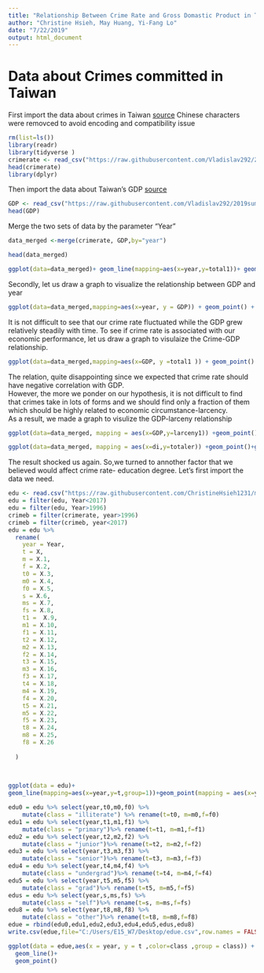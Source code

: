 ---
title: "Relationship Between Crime Rate and Gross Domastic Product in Taiwan"
author: "Christine Hsieh, May Huang, Yi-Fang Lo"
date: "7/22/2019"
output: html_document
---
# Data about Crimes committed in Taiwan
First import the data about crimes in Taiwan
[source]()
Chinese characters were removced to avoid encoding and compatibility issue

```{r warning=FALSE,message=FALSE} 
rm(list=ls())
library(readr)
library(tidyverse )
crimerate <- read_csv("https://raw.githubusercontent.com/Vladislav292/2019summer-datasciece/master/vands.csv")
head(crimerate)
library(dplyr)
```
Then import the data about Taiwan's GDP
[source]()
```{r warning=FALSE,message=FALSE}
GDP <- read_csv("https://raw.githubusercontent.com/Vladislav292/2019summer-datasciece/master/GDP.csv", )
head(GDP)
```

Merge the two sets of data by the parameter "Year"
```{r warning=FALSE,message=FALSE}
data_merged <-merge(crimerate, GDP,by="year")

head(data_merged)
```

```{r}
ggplot(data=data_merged)+ geom_line(mapping=aes(x=year,y=total1))+ geom_point(mapping = aes(x=year,y=total1))
```

 Secondly, let us draw a graph to visualize the relationship between GDP and year
 
```{r}
ggplot(data=data_merged,mapping=aes(x=year, y = GDP)) + geom_point() + geom_line()
```

It is not difficult to see that our crime rate fluctuated while the GDP grew relatively steadily with time.
To see if crime rate is associated with our economic performance, let us draw a graph to visulaize the Crime-GDP relationship.

```{r}
ggplot(data=data_merged,mapping=aes(x=GDP, y =total1 )) + geom_point() + geom_smooth()
```

The relation, quite disappointing since we expected that crime rate should have negative correlation with GDP. <br/>
However, the more we ponder on our hypothesis, it is not difficult to find that crimes take in lots of forms and we should find only a fraction of them which should be highly related to economic circumstance-larcency. <br/>
As a result, we made a graph to visulize the GDP-larceny relationship
```{r}
ggplot(data=data_merged, mapping = aes(x=GDP,y=larceny1)) +geom_point()+geom_smooth()
```
```{r}
ggplot(data=data_merged, mapping = aes(x=di,y=totaler)) +geom_point()+geom_smooth()
```

The result shocked us again. So,we turned to annother factor that we believed would affect crime rate- education degree.
Let's first import the data we need.
```{r}
edu <- read.csv("https://raw.githubusercontent.com/ChristineHsieh1231/mii/master/Educational%20Attainment.csv")
edu = filter(edu, Year<2017)
edu = filter(edu, Year>1996)
crimeb = filter(crimerate, year>1996)
crimeb = filter(crimeb, year<2017)
edu = edu %>%
  rename(
    year = Year,
    t = X,
    m = X.1,
    f = X.2,
    t0 = X.3,
    m0 = X.4,
    f0 = X.5,
    s = X.6,
    ms = X.7,
    fs = X.8,
    t1 =  X.9,
    m1 = X.10,
    f1 = X.11,
    t2 = X.12,
    m2 = X.13,
    f2 = X.14,
    t3 = X.15, 
    m3 = X.16,
    f3 = X.17,
    t4 = X.18,
    m4 = X.19,
    f4 = X.20,
    t5 = X.21,
    m5 = X.22,
    f5 = X.23,
    t8 = X.24,
    m8 = X.25,
    f8 = X.26
    
  )
    
   
```

```{r}
ggplot(data = edu)+
geom_line(mapping=aes(x=year,y=t,group=1))+geom_point(mapping = aes(x=year,y=t))
```



```{r}
edu0 = edu %>% select(year,t0,m0,f0) %>% 
    mutate(class = "illiterate") %>% rename(t=t0, m=m0,f=f0)
edu1 = edu %>% select(year,t1,m1,f1) %>%
    mutate(class = "primary")%>% rename(t=t1, m=m1,f=f1)
edu2 = edu %>% select(year,t2,m2,f2) %>%
    mutate(class = "junior")%>% rename(t=t2, m=m2,f=f2)
edu3 = edu %>% select(year,t3,m3,f3) %>%
    mutate(class = "senior")%>% rename(t=t3, m=m3,f=f3)
edu4 = edu %>% select(year,t4,m4,f4) %>%
    mutate(class = "undergrad")%>% rename(t=t4, m=m4,f=f4)
edu5 = edu %>% select(year,t5,m5,f5) %>%
    mutate(class = "grad")%>% rename(t=t5, m=m5,f=f5)
edus = edu %>% select(year,s,ms,fs) %>%
    mutate(class = "self")%>% rename(t=s, m=ms,f=fs)
edu8 = edu %>% select(year,t8,m8,f8) %>%
    mutate(class = "other")%>% rename(t=t8, m=m8,f=f8)
edue = rbind(edu0,edu1,edu2,edu3,edu4,edu5,edus,edu8)
write.csv(edue,file="C:/Users/E15_W7/Desktop/edue.csv",row.names = FALSE)
```

```{r}
ggplot(data = edue,aes(x = year, y = t ,color=class ,group = class)) +
  geom_line()+
  geom_point()
```

